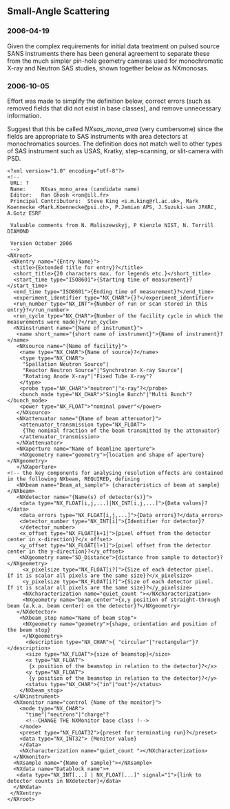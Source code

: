 ==Small-Angle Scattering==

===2006-04-19===
Given the complex requirements for initial data treatment on pulsed
source SANS instruments there has been general agreement to separate
these from the much simpler pin-hole geometry cameras used for
monochromatic X-ray and Neutron SAS studies, shown together below 
as NXmonosas.

===2006-10-05===

Effort was made to simplify the definition below, correct errors
(such as removed fields that did not exist in base classes),
and remove unnecessary information.

Suggest that this be called ''NXsas_mono_area'' (very cumbersome) since the fields are appropriate to SAS instruments with area detectors at monochromatics sources.  The definition does not match well to other types of SAS instrument such as USAS, Kratky, step-scanning, or slit-camera with PSD.

<pre>
<?xml version="1.0" encoding="utf-8"?>
<!--
 URL: ?
 Name:     NXsas_mono_area (candidate name)
 Editor:   Ron Ghosh <ron@ill.fr>
 Principal Contributors:  Steve King <s.m.king@rl.ac.uk>, Mark Koennecke <Mark.Koennecke@psi.ch>, P.Jemian APS, J.Suzuki-san JPARC, A.Gotz ESRF 

 Valuable comments from N. Maliszewskyj, P Kienzle NIST, N. Terrill DIAMOND

 Version October 2006
 -->
<NXroot>
 <NXentry name="{Entry Name}">
  <title>{Extended title for entry}?</title>
  <short_title>{20 characters max. for legends etc.}</short_title>
  <start_time type="ISO8601">{Starting time of measurement}?</start_time>
  <end_time type="ISO8601">{Ending time of measurement}?</end_time>
  <experiment_identifier type="NX_CHAR">{}?</experiment_identifier>
  <run_number type="NX_INT">{Number of run or scan stored in this entry}?</run_number>
  <run_cycle type="NX_CHAR">{Number of the facility cycle in which the measurements were made}?</run_cycle>
  <NXinstrument name="{Name of instrument}">
   <name short_name="{short name of instrument}">{Name of instrument}?</name>
   <NXsource name="{Name of facility}">
    <name type="NX_CHAR">{Name of source}?</name>
    <type type="NX_CHAR">
     "Spallation Neutron Source"|
     "Reactor Neutron Source"|"Synchrotron X-ray Source"|
     "Rotating Anode X-ray"|"Fixed Tube X-ray"?
    </type>
    <probe type="NX_CHAR">"neutron"|"x-ray"?</probe>
    <bunch_mode type="NX_CHAR">"Single Bunch"|"Multi Bunch"?</bunch_mode>
    <power type="NX_FLOAT">"nominal power"</power>
   </NXsource>
   <NXattenuator name="{Name of beam attenuator}">
    <attenuator_transmission type="NX_FLOAT">
     {The nominal fraction of the beam transmitted by the attenuator}
    </attenuator_transmission>
   </NXattenuator>
   <NXaperture name="Name of beamline aperture">
    <NXgeometry name="geometry">{location and shape of aperture}</NXgeometry>
   </NXaperture>
<!-- the key components for analysing resolution effects are contained in the following NXbeam, REQUIRED, defining 
   <NXbeam name="Beam_at_sample"> {characteristics of beam at sample}</NXbeam>
   <NXdetector name="{Name(s) of detector(s)}">
    <data type="NX_FLOAT[i,j,...]|NX_INT[i,j,...]">{Data values}?</data>
    <data_errors type="NX_FLOAT[i,j,...]">{Data errors}?</data_errors>
    <detector_number type="NX_INT[i]">{Identifier for detector}?
    </detector_number>
    <x_offset type="NX_FLOAT[k+1]">{pixel offset from the detector center in x-direction}?</x_offset>
    <y_offset type="NX_FLOAT[l+1]">{pixel offset from the detector center in the y-direction}?</y_offset>
    <NXgeometry name="SD_Distance">{distance from sample to detector}?</NXgeometry>
     <x_pixelsize type="NX_FLOAT[i?]">{Size of each detector pixel.  If it is scalar all pixels are the same size}?</x_pixelsize>
     <y_pixelsize type="NX_FLOAT[i?]">{Size of each detector pixel.  If it is scalar all pixels are the same size}?</y_pixelsize>
     <NXcharacterization name="quiet_count "></NXcharacterization>
     <NXgeometry name="beam_center">{x,y position of straight-through beam (a.k.a. beam center) on the detector}?</NXgeometry>
   </NXdetector>
    <NXbeam_stop name="Name of beam stop">
     <NXgeometry name="geometry">{shape, orientation and position of the beam stop}
     </NXgeometry>
      <description type="NX_CHAR">{ "circular"|"rectangular"}?</description>
      <size type="NX_FLOAT">{size of beamstop}</size>
      <x type="NX_FLOAT">
       {x position of the beamstop in relation to the detector}?</x>
      <y type="NX_FLOAT">
       {y position of the beamstop in relation to the detector}?</y>
      <status type="NX_CHAR">{"in"|"out"}</status>
    </NXbeam_stop>
  </NXinstrument>
  <NXmonitor name="control {Name of the monitor}">
    <mode type="NX_CHAR">
      "time"|"neutrons"|"charge"?
      <!--CHANGE THE NXMonitor base class !-->
    </mode>
    <preset type="NX_FLOAT32">{preset for terminating run}?</preset>
    <data type="NX_INT32"> {Monitor value}
    </data>
    <NXcharacterization name="quiet_count "></NXcharacterization>
  </NXmonitor>
  <NXsample name="{Name of sample}"></NXsample>
  <NXdata name="Datablock name">+
   <data type="NX_INT[...] | NX_FLOAT[...]" signal="1">{link to detector counts in NXdetector}</data>
  </NXdata>
 </NXentry>
</NXroot>
</pre>